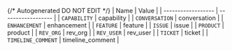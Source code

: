 {/* Autogenerated DO NOT EDIT  */}
| Name               | Value              |
| ------------------ | ------------------ |
| `CAPABILITY`       | capability         |
| `CONVERSATION`     | conversation       |
| `ENHANCEMENT`      | enhancement        |
| `FEATURE`          | feature            |
| `ISSUE`            | issue              |
| `PRODUCT`          | product            |
| `REV_ORG`          | rev_org            |
| `REV_USER`         | rev_user           |
| `TICKET`           | ticket             |
| `TIMELINE_COMMENT` | timeline_comment   |